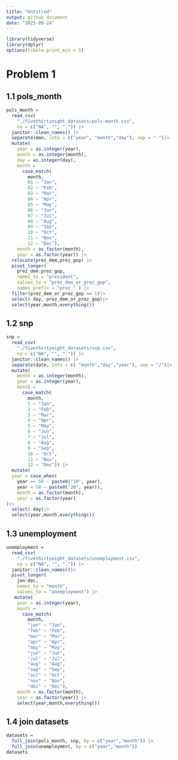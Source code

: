 ```yaml
---
title: "Untitled"
output: github_document
date: "2025-09-24"
---
```


```r
library(tidyverse)
library(dplyr)
options(tibble.print_min = 5)
```

# Problem 1
## 1.1 pols_month
```r
pols_month = 
  read_csv(
    "./fivethirtyeight_datasets/pols-month.csv",
    na = c("NA", "", ".")) |>
  janitor::clean_names() |>
  separate(mon, into = c("year", "month","day"), sep = "-")|>
  mutate(
    year = as.integer(year),
    month = as.integer(month),
    day = as.integer(day),
    month = 
      case_match(
        month, 
        01 ~ "Jan", 
        02 ~ "Feb",
        03 ~ "Mar",
        04 ~ "Apr",
        05 ~ "May",
        06 ~ "Jun",
        07 ~ "Jul",
        08 ~ "Aug",
        09 ~ "Sep",
        10 ~ "Oct",
        11 ~ "Nov",
        12 ~ "Dec"),
    month = as.factor(month),
    year = as.factor(year)) |>
  relocate(prez_dem,prez_gop) |>
  pivot_longer(
    prez_dem:prez_gop,
    names_to = "president", 
    values_to = "prez_dem_or_prez_gop",
    names_prefix = "prez_" ) |>
  filter(prez_dem_or_prez_gop == 1)|>
  select(-day,-prez_dem_or_prez_gop)|>
  select(year,month,everything())
```

## 1.2 snp
```r
snp = 
  read_csv(
    "./fivethirtyeight_datasets/snp.csv",
    na = c("NA", "", ".")) |>
  janitor::clean_names() |>
  separate(date, into = c( "month","day","year"), sep = "/")|>
  mutate(
    month = as.integer(month),
    year = as.integer(year),
    month = 
      case_match(
        month, 
        1 ~ "Jan", 
        2 ~ "Feb",
        3 ~ "Mar",
        4 ~ "Apr",
        5 ~ "May",
        6 ~ "Jun",
        7 ~ "Jul",
        8 ~ "Aug",
        9 ~ "Sep",
        10 ~ "Oct",
        11 ~ "Nov",
        12 ~ "Dec")) |>
  mutate(
  year = case_when(
    year >= 50 ~ paste0("19", year), 
    year < 50 ~ paste0("20", year)),
    month = as.factor(month),
    year = as.factor(year)
)|>
  select(-day)|>
  select(year,month,everything())
```
## 1.3 unemployment
```r
unemployment = 
  read_csv(
    "./fivethirtyeight_datasets/unemployment.csv",
    na = c("NA", "", ".")) |>
  janitor::clean_names()|>
  pivot_longer(
    jan:dec,
    names_to = "month", 
    values_to = "unemployment") |>
   mutate(
    year = as.integer(year),
    month = 
      case_match(
        month, 
        "jan" ~ "Jan", 
        "feb" ~ "Feb",
        "mar" ~ "Mar",
        "apr" ~ "Apr",
        "may" ~ "May",
        "jun" ~ "Jun",
        "jul" ~ "Jul",
        "aug" ~ "Aug",
        "sep" ~ "Sep",
        "oct" ~ "Oct",
        "nov" ~ "Nov",
        "dec" ~ "Dec"),
    month = as.factor(month),
    year = as.factor(year)) |>
    select(year,month,everything())
```
## 1.4 join datasets
```r
datasets = 
  full_join(pols_month, snp, by = c("year","month")) |>
  full_join(unemployment, by = c("year","month"))
datasets
```

